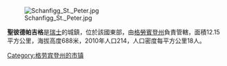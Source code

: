 [[Image:Schanfigg_St._Peter.jpg|right]]

'''聖彼德帕吉格'''是[[瑞士|瑞士]]的城鎮，位於該國東部，由[[格勞賓登州|格勞賓登州]]負責管轄，面積12.15平方公里，海拔高度688米，2010年人口214，人口密度每平方公里18人。

{{Switzerland-geo-stub}}
[[Category:格劳宾登州的市镇|Category:格劳宾登州的市镇]]